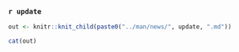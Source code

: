 
### `r update`

```r
out <- knitr::knit_child(paste0("../man/news/", update, ".md"))
```

```r
cat(out)
```
